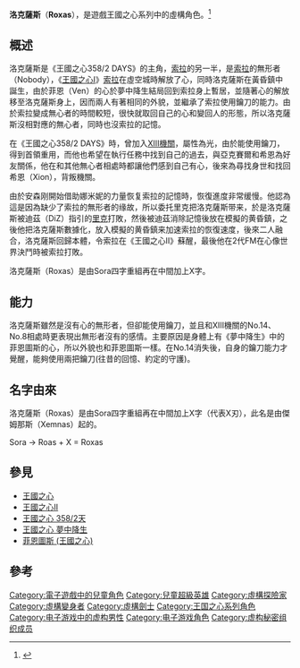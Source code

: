 {{noteTA
| G1=Games
| G2=Square Enix
| G3=Disney
}}
{{Infobox animanga character
| name         = 洛克薩斯（Roxas）
| series       = [[王國之心系列|王國之心系列]]
| image=
| caption=
| first        = [[王國之心|王國之心]](2002)
| last         = 
| creator      = [[野村哲也|野村哲也]]
| voiced by    = [[內山昂輝|內山昂輝]]
| nickname     = 
| alias        = 
| age          = 14-15
| gender       = 男
| species      = 
| born         = 
| death        = 
| nationality  = 
| class        = 
| occupation   = [[鑰刀戰士|鑰刀戰士]]、[[XIII機關|XIII機關]]成員
| title        = 
| relatives    = 
| divider      = 
| aux1 name    = 
| aux1         = 
| 武器           = 鑰刀
| 故鄉           = [[王國之心世界列表|從來沒有世界]]
}}
'''洛克薩斯'''（'''Roxas'''），是遊戲王國之心系列中的虛構角色。<ref>{{Cite web |url=http://www.square-enix.co.jp/kingdom/days/ |title=王國之心358/2Days官網 |access-date=2011-12-03 |archive-date=2013-09-20 |archive-url=https://web.archive.org/web/20130920084739/http://www.square-enix.co.jp/kingdom/days/ |dead-url=no }}</ref>

==概述==
洛克薩斯是《王國之心358/2 DAYS》的主角，[[索拉|索拉]]的另一半，是[[索拉|索拉]]的無形者（Nobody），《[[王國之心I|王國之心I]]》[[索拉|索拉]]在虛空城時解放了心，同時洛克薩斯在黃昏鎮中誕生，由於菲恩（Ven）的心於夢中降生結局回到索拉身上暫居，並隨著心的解放移至洛克薩斯身上，因而兩人有著相同的外貌，並繼承了索拉使用鑰刀的能力。由於索拉變成無心者的時間較短，很快就取回自己的心和變回人的形態，所以洛克薩斯沒相對應的無心者，同時也沒索拉的記憶。

在《王國之心358/2 DAYS》時，曾加入[[XIII機關|XIII機關]]，屬性為光，由於能使用鑰刀，得到首領重用，而他也希望在執行任務中找到自己的過去，與亞克賽爾和希恩為好友關係，他在和其他無心者相處時都讓他們感到自己有心，後來為尋找身世和找回希恩（Xion），背叛機關。

由於安森刚開始借助娜米妮的力量恢复索拉的記憶時，恢復進度非常缓慢。他認為這是因為缺少了索拉的無形者的缘故，所以委托里克把洛克薩斯带来，於是洛克薩斯被迪茲（DiZ）指引的[[里克_(王國之心)|里克]]打敗，然後被迪茲消除記憶後放在模擬的黄昏鎮，之後他把洛克薩斯數據化，放入模擬的黄昏鎮来加速索拉的恢復速度，後來二人融合，洛克薩斯回歸本體，令索拉在《王國之心II》蘇醒，最後他在2代FM在心像世界決鬥時被索拉打敗。

洛克薩斯（Roxas）是由Sora四字重組再在中間加上X字。

==能力==
洛克薩斯雖然是沒有心的無形者，但卻能使用鑰刀，並且和XIII機關的No.14、No.8相處時更表現出無形者沒有的感情。主要原因是身體上有《夢中降生》中的菲恩圖斯的心，所以外貌也和菲恩圖斯一樣。在No.14消失後，自身的鑰刀能力才覺醒，能夠使用兩把鑰刀(往昔的回憶、約定的守護)。

==名字由來==
洛克薩斯（Roxas）是由Sora四字重組再在中間加上X字（代表X刃），此名是由傑姆那斯（Xemnas）起的。

Sora → Roas + X = Roxas

==參見==
*[[王國之心|王國之心]]
*[[王國之心II|王國之心II]] 
*[[王國之心_358/2天|王國之心 358/2天]]
*[[王國之心_夢中降生|王國之心 夢中降生]]
*[[菲恩圖斯_(王國之心)|菲恩圖斯 (王國之心)]]

==參考==
<references/>
{{王國之心系列}}
{{DEFAULTSORT:Roxas}}
[[Category:電子遊戲中的兒童角色|Category:電子遊戲中的兒童角色]]
[[Category:兒童超級英雄|Category:兒童超級英雄]]
[[Category:虛構探險家|Category:虛構探險家]]
[[Category:虛構變身者|Category:虛構變身者]]
[[Category:虛構劍士|Category:虛構劍士]]
[[Category:王国之心系列角色|Category:王国之心系列角色]]
[[Category:电子游戏中的虚构男性|Category:电子游戏中的虚构男性]]
[[Category:电子游戏角色|Category:电子游戏角色]]
[[Category:虚构秘密组织成员|Category:虚构秘密组织成员]]